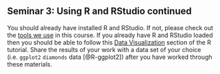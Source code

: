 ## Seminar 3: Using R and RStudio continued

You should already have installed R and RStudio. If not, please check out the [tools we use](#tools) in this course. If you already have R and RStudio loaded then you should be able to follow this [Data Visualization](https://cory-whitney.shinyapps.io/teaching_R/#section-data-visualization) section of the R tutorial. Share the results of your work with a data set of your choice (i.e. `ggplot2` `diamonds` data [@R-ggplot2]) after you have worked through these materials.
